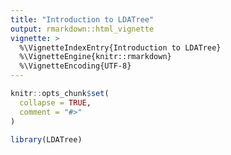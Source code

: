 ```yaml
---
title: "Introduction to LDATree"
output: rmarkdown::html_vignette
vignette: >
  %\VignetteIndexEntry{Introduction to LDATree}
  %\VignetteEngine{knitr::rmarkdown}
  %\VignetteEncoding{UTF-8}
---
```


```r
knitr::opts_chunk$set(
  collapse = TRUE,
  comment = "#>"
)
```

```r
library(LDATree)
```

